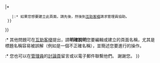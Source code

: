 {{fmbox
|id    = mw-protectedpagetext
|type  = warning
|image = none
|text  = 本頁已被禁止建立和編輯，只有管理員可以取消此建立限制。因為標題「$2」和[[Mediawiki:Titleblacklist|本地]]或[[m:Title_blacklist|全域]]黑名單<code><nowiki>$1</nowiki></code>配合。這'''通常'''是為了防止破壞性的編輯。

如果您看到此訊息並想作出修改，建立或移動現在的標題頁面，請遵照以下指示：
{{#ifexist:{{FULLPAGENAME}}
  |:* 如果您想要修改此頁面，您可以{{Submit an edit request|display=提出代為編輯請求}}。
  |{{#ifeq: {{#invoke:Effective protection level|{{{attempted-action}}}|Draft:{{FULLPAGENAME}}}}|*
    |:* 如果您想要建立此頁面，請先{{Clickable button 2|撰寫草稿|url={{fullurl:Draft:{{urlencode:{{FULLPAGENAME}}}}|action=edit&preload={{urlencode:{{FULLPAGENAME}}}}&summary=撰寫受標題黑名單保護頁面的草稿}}|class=mw-ui-progressive}}後，然後到[[Wikipedia:互助客棧/求助|互助客棧]]請求管理員協助。
  }}
}}
:* 其他問題可在[[Wikipedia:互助客棧/求助|互助客棧]]提出，請'''明確說明'''您要編輯或建立的頁面名稱，尤其是標題名稱容易被誤解（例如是一個不正確名稱），並簡述您要進行的操作。
:* 您也可以在[[Special:ListUsers/sysop|管理員]]的[[Wikipedia:討論頁|討論頁]]留言或以電子郵件聯繫他們。
謝謝您。
}}<!-- MediaWiki:Titleblacklist-forbidden-edit-->